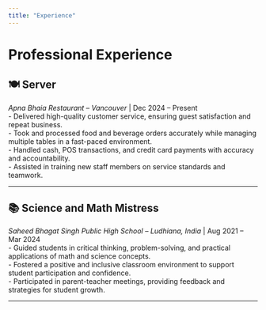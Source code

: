 ---
title: "Experience"
---

# Professional Experience  

## 🍽️ Server  
*Apna Bhaia Restaurant – Vancouver* | Dec 2024 – Present  
- Delivered high-quality customer service, ensuring guest satisfaction and repeat business.  
- Took and processed food and beverage orders accurately while managing multiple tables in a fast-paced environment.  
- Handled cash, POS transactions, and credit card payments with accuracy and accountability.  
- Assisted in training new staff members on service standards and teamwork.  

---

## 📚 Science and Math Mistress  
*Saheed Bhagat Singh Public High School – Ludhiana, India* | Aug 2021 – Mar 2024  
- Guided students in critical thinking, problem-solving, and practical applications of math and science concepts.  
- Fostered a positive and inclusive classroom environment to support student participation and confidence.  
- Participated in parent-teacher meetings, providing feedback and strategies for student growth.  

---  
